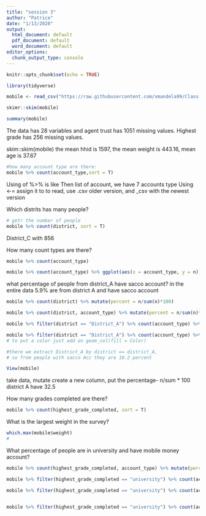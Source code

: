 ```yaml
---
title: "session 3"
author: "Patrice"
date: "1/13/2020"
output:
  html_document: default
  pdf_document: default
  word_document: default
editor_options: 
  chunk_output_type: console
---
```


```r
knitr::opts_chunk$set(echo = TRUE)
```


```r
library(tidyverse)

mobile <- read_csv("https://raw.githubusercontent.com/vmandela99/Class-assignment-12th-july-2019/master/mobilemoney_data.csv")

skimr::skim(mobile)

summary(mobile)


```

The data has 28 variables and agent trust has 1051 missing values. Highest grade has 256 missing values.

skim::skim(mobile)
the mean hhid is 1597, the mean weight is 443.16, mean age is 37.67

```r
#how many account type are there:
mobile %>% count(account_type,sort = T)

```
 Using of %>% is like Then
list of account, we have 7 accounts type
Using <-= assign it to 
to read, use .csv older version, and _csv with the newest version 


Which distrits has many people?
```r
# getr the number of people
mobile %>% count(district, sort = T)
```
District_C with 856


  How many count types are there?
```r
mobile %>% count(account_type)

mobile %>% count(account_type) %>% ggplot(aes(x = account_type, y = n)) + geom_col() # to put the result in graph

```
  
  
  
what percentage of people from district_A have sacco account?
in the entire data 5.9% are from district A and have sacco account
```r
mobile %>% count(district) %>% mutate(percent = n/sum(n)*100) 

mobile %>% count(district, account_type) %>% mutate(percent = n/sum(n)*100) 

mobile %>% filter(district == "District_A") %>% count(account_type) %>% mutate(percent = n/sum(n)*100)

mobile %>% filter(district == "District_A") %>% count(account_type) %>%  mutate(percent = n/sum(n)*100) %>% ggplot (aes(x = account_type, y = n)) + geom_col(fill = "Blue")
# to put a color just add on geom_col(fill = Color)

#there we extract District_A by district == district_A, 
# so from people with sacco Acc they are 18.2 percent

View(mobile)

```

take data, mutate create a new column, put the percentage- n/sum * 100
district A have 32.5

How many grades completed are there?
```r
mobile %>% count(highest_grade_completed, sort = T)
```


What is the largest weight in the survey?
```r
which.max(mobile$weight)
#
```



What percentage of people are in university and have mobile money account?

```r
mobile %>% count(highest_grade_completed, account_type) %>% mutate(percent = n/sum(n)*100) 

mobile %>% filter(highest_grade_completed == "university") %>% count(account_type) %>% mutate(percent = n/sum(n)*100)

mobile %>% filter(highest_grade_completed == "university") %>% count(account_type == "Mobile Money") 


mobile %>% filter(highest_grade_completed == "university") %>% count(account_type == "Mobile Money") %>% mutate(percent = n/sum(n)*100)


```



